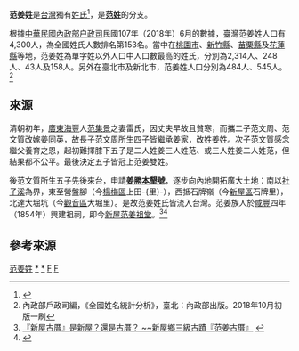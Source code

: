 {{NoteTA|T=zh-hans:范姜姓; zh-hant:范姜姓;
|1=zh-hans:范; zh-hant:范;
|2=zh-hans:范文; zh-hant:范文;}}

'''范姜姓'''是[[台灣|台灣]]獨有[[姓氏|姓氏]]<ref>{{cite web|url=http://www.chinareviewnews.com/doc/1018/1/4/3/101814338.html|title=中國評論新聞網|website=www.chinareviewnews.com|access-date=2012-03-23|archive-url=https://web.archive.org/web/20120406170253/http://www.chinareviewnews.com/doc/1018/1/4/3/101814338.html|archive-date=2012-04-06|dead-url=yes}}</ref>，是'''[[范姓|范姓]]'''的分支。

根據[[中華民國內政部|中華民國內政部]][[內政部戶政司|户政司]]民國107年（2018年）6月的數據，臺灣范姜姓人口有4,300人，為全國姓氏人數排名第153名。當中在[[桃園市|桃園市]]、[[新竹縣|新竹縣]]、[[苗栗縣|苗栗縣]]及[[花蓮縣|花蓮縣]]等地，范姜姓為單字姓以外人口中人口數最高的姓氏，分別為2,314人、248人、43人及158人。另外在臺北市及新北市，范姜姓人口分別為484人、545人。<ref>內政部戶政司編，《全國姓名統計分析》，臺北：內政部出版。2018年10月初版一刷</ref>

==來源==
清朝初年，[[廣東|廣東]][[海豐|海豐]]人[[范集景|范集景]]之妻雷氏，因丈夫早故且貧寒，而攜二子范文周、范文質改嫁[[姜同英|姜同英]]，故長子范文周所生四子皆繼承姜家，改姓姜姓。次子范文質感念繼父養育之恩，起初難擇膝下五子是二人姓姜三人姓范、或三人姓姜二人姓范，但結果都不公平。最後決定五子皆冠上范姜雙姓。

後范文質所生五子先後來台，申請'''[[姜勝本墾號|姜勝本墾號]]'''，逐步向內地開拓廣大土地：南以[[社子溪|社子溪]]為界，東至營盤腳（今[[楊梅區|楊梅區]]上田-{里}-），西抵石牌嶺（今[[新屋區|新屋區]]石牌里），北達大堀坑（今[[觀音區|觀音區]]大堀里）。是故范姜姓氏皆流入台灣。范姜族人於[[咸丰_(年号)|咸豐]]四年（1854年）興建祖祠，即今[[新屋范姜祖堂|新屋范姜祖堂]]。<ref>[http://163.30.192.132/list_detail.asp?e_paperid=933 『新屋古厝』是新屋？還是古厝？ ~~新屋鄉三級古蹟『范姜古厝』 ] {{webarchive|url=https://web.archive.org/web/20100728044205/http://163.30.192.132/list_detail.asp?e_paperid=933 |date=2010-07-28 }}</ref><ref>{{cite web|url=https://easy.sina.com.tw/scenic/article_contentid-1143.html|title=【歷史】新屋地名由來 且聽范姜古厝說仔細！-觀光景點-新浪休閒生活|website=easy.sina.com.tw}}</ref>

==參考來源==
{{reflist}}

[[Category:雙姓合一|范姜姓]]
[[Category:范姓|*]]
[[Category:范姜姓|*]]
[[Category:漢姓|F]]
[[Category:台灣姓氏|F]]